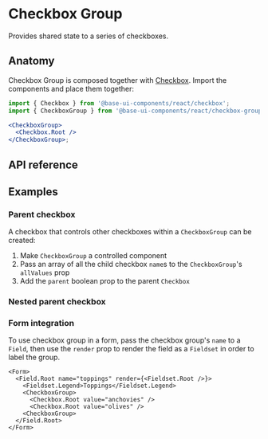 # Checkbox Group

<Subtitle>Provides shared state to a series of checkboxes.</Subtitle>
<Meta
  name="description"
  content="A high-quality, unstyled React checkbox group component that provides a shared state for a series of checkboxes."
/>

<Demo path="./demos/hero" />

## Anatomy

Checkbox Group is composed together with [Checkbox](/react/components/checkbox). Import the components and place them together:

```jsx title="Anatomy"
import { Checkbox } from '@base-ui-components/react/checkbox';
import { CheckboxGroup } from '@base-ui-components/react/checkbox-group';

<CheckboxGroup>
  <Checkbox.Root />
</CheckboxGroup>;
```

## API reference

<Reference component="CheckboxGroup" />

## Examples

### Parent checkbox

A checkbox that controls other checkboxes within a `CheckboxGroup` can be created:

1. Make `CheckboxGroup` a controlled component
2. Pass an array of all the child checkbox `name`s to the `CheckboxGroup`'s `allValues` prop
3. Add the `parent` boolean prop to the parent `Checkbox`

<Demo path="./demos/parent" />

### Nested parent checkbox

<Demo compact path="./demos/nested" />

### Form integration

To use checkbox group in a form, pass the checkbox group's `name` to a `Field`, then use the `render` prop to render the field as a `Fieldset` in order to label the group.

```tsx title="Using CheckboxGroup in a form"
<Form>
  <Field.Root name="toppings" render={<Fieldset.Root />}>
    <Fieldset.Legend>Toppings</Fieldset.Legend>
    <CheckboxGroup>
      <Checkbox.Root value="anchovies" />
      <Checkbox.Root value="olives" />
    <CheckboxGroup>
  </Field.Root>
</Form>
```

<Demo compact path="./demos/form" />
